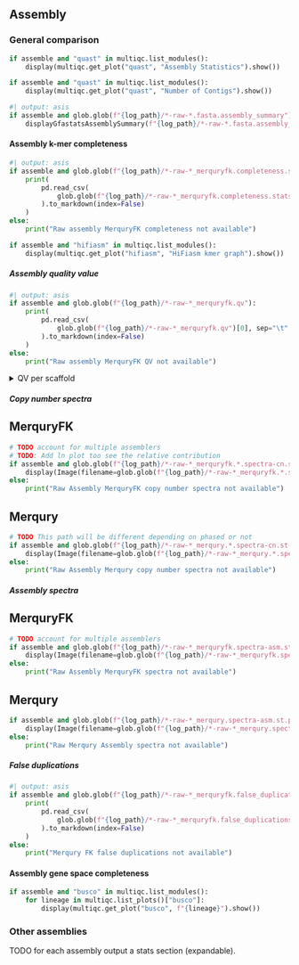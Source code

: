 ::::: {.content-visible when-meta="assemble"}

## Assembly

### General comparison

```python
if assemble and "quast" in multiqc.list_modules():
    display(multiqc.get_plot("quast", "Assembly Statistics").show())
```

```python
if assemble and "quast" in multiqc.list_modules():
    display(multiqc.get_plot("quast", "Number of Contigs").show())
```

```python
#| output: asis
if assemble and glob.glob(f"{log_path}/*-raw-*.fasta.assembly_summary"):
    displayGfastatsAssemblySummary(f"{log_path}/*-raw-*.fasta.assembly_summary")
```

#### Assembly k-mer completeness

```python
#| output: asis
if assemble and glob.glob(f"{log_path}/*-raw-*_merquryfk.completeness.stats"):
    print(
        pd.read_csv(
            glob.glob(f"{log_path}/*-raw-*_merquryfk.completeness.stats")[0], sep="\t"
        ).to_markdown(index=False)
    )
else:
    print("Raw assembly MerquryFK completeness not available")
```

```python
if assemble and "hifiasm" in multiqc.list_modules():
    display(multiqc.get_plot("hifiasm", "HiFiasm kmer graph").show())
```

##### Assembly quality value

```python
#| output: asis
if assemble and glob.glob(f"{log_path}/*-raw-*_merquryfk.qv"):
    print(
        pd.read_csv(
            glob.glob(f"{log_path}/*-raw-*_merquryfk.qv")[0], sep="\t"
        ).to_markdown(index=False)
    )
else:
    print("Raw assembly MerquryFK QV not available")
```

<details>
<summary>QV per scaffold</summary>

```python
#| output: asis
if assemble:
    qvs = []
    for qv_file in glob.glob(f"{log_path}/*-raw-*_merqury.*.qv"):
        if os.path.getsize(qv_file) > 0:
            qvs.append(
                pd.read_csv(
                    qv_file,
                    sep="\t",
                    header=None,
                    names=[
                        "Scaffold",
                        "No support k-mers",
                        "Total k-mers",
                        "QV",
                        "Error rate",
                    ],
                    dtype={
                        "Scaffold": str,
                        "No support k-mers": int,
                        "Total k-mers": int,
                        "QV": float,
                        "Error rate": float,
                    },
                    na_values=["", "inf"],
                )
            )
    if qvs:
        per_scaffold_qv_raw = pd.concat(qvs, ignore_index=True)
        print(per_scaffold_qv_raw.to_markdown(index=False))
    else:
        print("No per scaffold qv found")
```

</details>

##### Copy number spectra

:::: {.panel-tabset}

## MerquryFK

```python
# TODO account for multiple assemblers
# TODO: Add ln plot too see the relative contribution
if assemble and glob.glob(f"{log_path}/*-raw-*_merquryfk.*.spectra-cn.st.png"):
    display(Image(filename=glob.glob(f"{log_path}/*-raw-*_merquryfk.*.spectra-cn.st.png")[0]))
else:
    print("Raw Assembly MerquryFK copy number spectra not available")
```

## Merqury

```python
# TODO This path will be different depending on phased or not
if assemble and glob.glob(f"{log_path}/*-raw-*_merqury.*.spectra-cn.st.png"):
    display(Image(filename=glob.glob(f"{log_path}/*-raw-*_merqury.*.spectra-cn.st.png")[0]))
else:
    print("Raw Assembly Merqury copy number spectra not available")
```

::::

##### Assembly spectra

:::: {.panel-tabset}

## MerquryFK

```python
# TODO account for multiple assemblers
if assemble and glob.glob(f"{log_path}/*-raw-*_merquryfk.spectra-asm.st.png"):
    display(Image(filename=glob.glob(f"{log_path}/*-raw-*_merquryfk.spectra-asm.st.png")[0]))
else:
    print("Raw Assembly MerquryFK spectra not available")
```

## Merqury

```python
if assemble and glob.glob(f"{log_path}/*-raw-*_merqury.spectra-asm.st.png"):
    display(Image(filename=glob.glob(f"{log_path}/*-raw-*_merqury.spectra-asm.st.png")[0]))
else:
    print("Raw Merqury Assembly spectra not available")
```

::::

##### False duplications

```python
#| output: asis
if assemble and glob.glob(f"{log_path}/*-raw-*_merquryfk.false_duplications.tsv"):
    print(
        pd.read_csv(
            glob.glob(f"{log_path}/*-raw-*_merquryfk.false_duplications.tsv")[0], sep="\t"
        ).to_markdown(index=False)
    )
else:
    print("Merqury FK false duplications not available")
```

#### Assembly gene space completeness

```python
if assemble and "busco" in multiqc.list_modules():
    for lineage in multiqc.list_plots()["busco"]:
        display(multiqc.get_plot("busco", f"{lineage}").show())
```

### Other assemblies
TODO for each assembly output a stats section (expandable).

:::::
